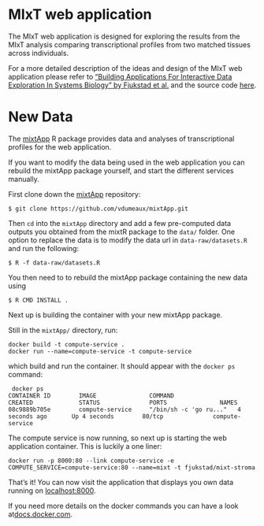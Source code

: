 # MIxT web application
The MIxT web application is designed for exploring the results from the MIxT
analysis comparing transcriptional profiles from two matched tissues across
individuals. 

For a more detailed description of the ideas and design of the MIxT web
application please refer to
["Building Applications For Interactive Data Exploration In Systems Biology" by Fjukstad et al.](biorxiv.org/content/early/2017/05/24/141630) 
and the source code [here](https://github.com/fjukstad/mixt). 

# New Data 
The [mixtApp](https://github.com/vdumeaux/mixtApp) R package provides data and
analyses of transcriptional profiles for the web application. 

If you want to modify the data being used in the web application you can
rebuild the mixtApp package yourself, and start the different services
manually.

First clone down the  [mixtApp](https://github.com/vdumeaux/mixtApp)
repository: 

```
$ git clone https://github.com/vdumeaux/mixtApp.git
```

Then `cd` into the `mixtApp` directory and add a few pre-computed data outputs 
you obtained from the mixtR package to the `data/` folder.
One option to replace the data is to modify the 
data url in `data-raw/datasets.R` and run the following:
```
$ R -f data-raw/datasets.R
```
You then need to to rebuild the mixtApp package containing the new data using
```
$ R CMD INSTALL .
```

Next up is building the container with your new mixtApp package.

Still in the `mixtApp/` directory, run: 
```
docker build -t compute-service .
docker run --name=compute-service -t compute-service
```

which build and run the container. 
It should appear with the `docker ps` command: 

```
 docker ps
CONTAINER ID        IMAGE               COMMAND                  CREATED             STATUS              PORTS               NAMES
08c9889b705e        compute-service     "/bin/sh -c 'go ru..."   4 seconds ago       Up 4 seconds        80/tcp              compute-service
```

The compute service is now running, so next up is starting the web application
container. This is luckily a one liner: 

```
docker run -p 8000:80 --link compute-service -e COMPUTE_SERVICE=compute-service:80 --name=mixt -t fjukstad/mixt-stroma
```

That's it!  You can now visit the application that displays you own data running on
[localhost:8000](http://localhost:8000). 

If you need more details on the docker commands you can have a look
at[docs.docker.com](https://docs.docker.com).
